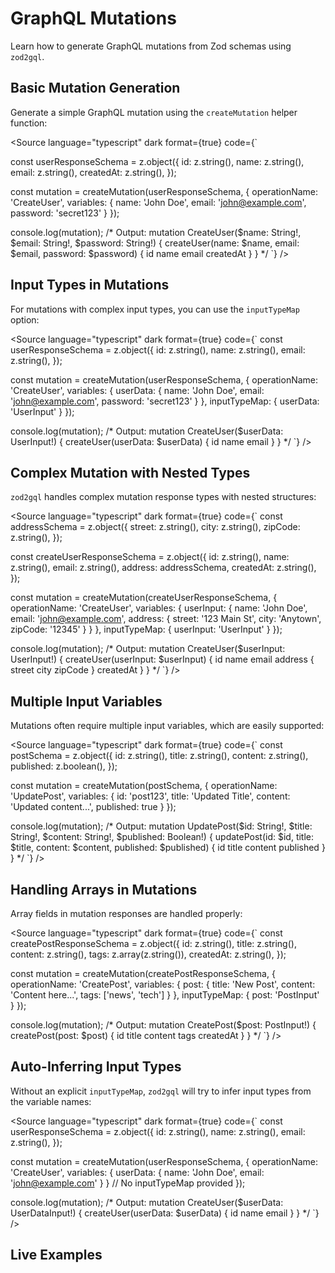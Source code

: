 
<Meta title="Documentation/Mutations" of={MutationStories} />

# GraphQL Mutations

Learn how to generate GraphQL mutations from Zod schemas using `zod2gql`.

## Basic Mutation Generation

Generate a simple GraphQL mutation using the `createMutation` helper function:

<Source
  language="typescript"
  dark
  format={true}
  code={`

const userResponseSchema = z.object({
  id: z.string(),
  name: z.string(),
  email: z.string(),
  createdAt: z.string(),
});

const mutation = createMutation(userResponseSchema, {
  operationName: 'CreateUser',
  variables: { 
    name: 'John Doe',
    email: 'john@example.com',
    password: 'secret123'
  }
});

console.log(mutation);
/* Output:
mutation CreateUser($name: String!, $email: String!, $password: String!) {
  createUser(name: $name, email: $email, password: $password) {
    id
    name
    email
    createdAt
  }
}
*/
  `}
/>

## Input Types in Mutations

For mutations with complex input types, you can use the `inputTypeMap` option:

<Source
  language="typescript"
  dark
  format={true}
  code={`
const userResponseSchema = z.object({
  id: z.string(),
  name: z.string(),
  email: z.string(),
});

const mutation = createMutation(userResponseSchema, {
  operationName: 'CreateUser',
  variables: {
    userData: {
      name: 'John Doe',
      email: 'john@example.com',
      password: 'secret123'
    }
  },
  inputTypeMap: {
    userData: 'UserInput'
  }
});

console.log(mutation);
/* Output:
mutation CreateUser($userData: UserInput!) {
  createUser(userData: $userData) {
    id
    name
    email
  }
}
*/
  `}
/>

## Complex Mutation with Nested Types

`zod2gql` handles complex mutation response types with nested structures:

<Source
  language="typescript"
  dark
  format={true}
  code={`
const addressSchema = z.object({
  street: z.string(),
  city: z.string(),
  zipCode: z.string(),
});

const createUserResponseSchema = z.object({
  id: z.string(),
  name: z.string(),
  email: z.string(),
  address: addressSchema,
  createdAt: z.string(),
});

const mutation = createMutation(createUserResponseSchema, {
  operationName: 'CreateUser',
  variables: {
    userInput: {
      name: 'John Doe',
      email: 'john@example.com',
      address: {
        street: '123 Main St',
        city: 'Anytown',
        zipCode: '12345'
      }
    }
  },
  inputTypeMap: {
    userInput: 'UserInput'
  }
});

console.log(mutation);
/* Output:
mutation CreateUser($userInput: UserInput!) {
  createUser(userInput: $userInput) {
    id
    name
    email
    address {
      street
      city
      zipCode
    }
    createdAt
  }
}
*/
  `}
/>

## Multiple Input Variables

Mutations often require multiple input variables, which are easily supported:

<Source
  language="typescript"
  dark
  format={true}
  code={`
const postSchema = z.object({
  id: z.string(),
  title: z.string(),
  content: z.string(),
  published: z.boolean(),
});

const mutation = createMutation(postSchema, {
  operationName: 'UpdatePost',
  variables: {
    id: 'post123',
    title: 'Updated Title',
    content: 'Updated content...',
    published: true
  }
});

console.log(mutation);
/* Output:
mutation UpdatePost($id: String!, $title: String!, $content: String!, $published: Boolean!) {
  updatePost(id: $id, title: $title, content: $content, published: $published) {
    id
    title
    content
    published
  }
}
*/
  `}
/>

## Handling Arrays in Mutations

Array fields in mutation responses are handled properly:

<Source
  language="typescript"
  dark
  format={true}
  code={`
const createPostResponseSchema = z.object({
  id: z.string(),
  title: z.string(),
  content: z.string(),
  tags: z.array(z.string()),
  createdAt: z.string(),
});

const mutation = createMutation(createPostResponseSchema, {
  operationName: 'CreatePost',
  variables: {
    post: {
      title: 'New Post',
      content: 'Content here...',
      tags: ['news', 'tech']
    }
  },
  inputTypeMap: {
    post: 'PostInput'
  }
});

console.log(mutation);
/* Output:
mutation CreatePost($post: PostInput!) {
  createPost(post: $post) {
    id
    title
    content
    tags
    createdAt
  }
}
*/
  `}
/>

## Auto-Inferring Input Types

Without an explicit `inputTypeMap`, `zod2gql` will try to infer input types from the variable names:

<Source
  language="typescript"
  dark
  format={true}
  code={`
const userResponseSchema = z.object({
  id: z.string(),
  name: z.string(),
  email: z.string(),
});

const mutation = createMutation(userResponseSchema, {
  operationName: 'CreateUser',
  variables: {
    userData: {
      name: 'John Doe',
      email: 'john@example.com'
    }
  }
  // No inputTypeMap provided
});

console.log(mutation);
/* Output:
mutation CreateUser($userData: UserDataInput!) {
  createUser(userData: $userData) {
    id
    name
    email
  }
}
*/
  `}
/>

## Live Examples

<Canvas>
  <Story id="graphql-mutation--create-user" />
</Canvas>

<Canvas>
  <Story id="graphql-mutation--create-post-with-input-types" />
</Canvas>

<Canvas>
  <Story id="graphql-mutation--update-user" />
</Canvas>